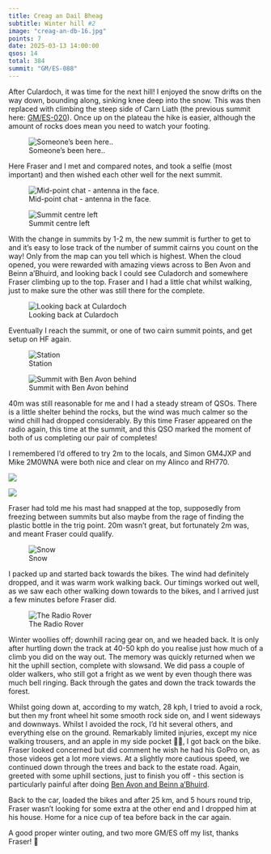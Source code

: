 ```yaml
---
title: Creag an Dail Bheag
subtitle: Winter hill #2
image: "creag-an-db-16.jpg"
points: 7
date: 2025-03-13 14:00:00
qsos: 14
total: 384
summit: "GM/ES-088"
---
```


After Culardoch, it was time for the next hill! I enjoyed the snow drifts on the way down, bounding along, sinking knee deep into the snow. This was then replaced with climbing the steep side of Carn Liath (the previous summit here: [GM/ES-020](https://summits.sota.org.uk/summit/GM/ES-020)). Once up on the plateau the hike is easier, although the amount of rocks does mean you need to watch your footing.

![Someone's been here..](creag-an-db-21.jpg)

Here Fraser and I met and compared notes, and took a selfie (most important) and then wished each other well for the next summit.

![Mid-point chat - antenna in the face.](creag-an-db-22.jpg)

![Summit centre left](creag-an-db-18.jpg)

With the change in summits by 1-2 m, the new summit is further to get to and it’s easy to lose track of the number of summit cairns you count on the way! Only from the map can you tell which is highest. When the cloud opened, you were rewarded with amazing views across to Ben Avon and Beinn a’Bhuird, and looking back I could see Culadorch and somewhere Fraser climbing up to the top. Fraser and I had a little chat whilst walking, just to make sure the other was still there for the complete.

![Looking back at Culardoch](creag-an-db-9.jpg)

Eventually I reach the summit, or one of two cairn summit points, and get setup on HF again.

![Station](creag-an-db-12.jpg)

![Summit with Ben Avon behind](creag-an-db-16.jpg)

40m was still reasonable for me and I had a steady stream of QSOs. There is a little shelter behind the rocks, but the wind was much calmer so the wind chill had dropped considerably. By this time Fraser appeared on the radio again, this time at the summit, and this QSO marked the moment of both of us completing our pair of completes!

I remembered I’d offered to try 2m to the locals, and Simon GM4JXP and Mike 2M0WNA were both nice and clear on my Alinco and RH770.

![](creag-an-db-1.jpg)

![](creag-an-db-5.jpg)

Fraser had told me his mast had snapped at the top, supposedly from freezing between summits but also maybe from the rage of finding the plastic bottle in the trig point. 20m wasn’t great, but fortunately 2m was, and meant Fraser could qualify.

![Snow](creag-an-db-3.jpg)

I packed up and started back towards the bikes. The wind had definitely dropped, and it was warm work walking back. Our timings worked out well, as we saw each other walking down towards to the bikes, and I arrived just a few minutes before Fraser did.

![The Radio Rover](creag-an-db-10.jpg)

Winter woollies off; downhill racing gear on, and we headed back. It is only after hurtling down the track at 40-50 kph do you realise just how much of a climb you did on the way out. The memory was quickly returned when we hit the uphill section, complete with slowsand. We did pass a couple of older walkers, who still got a fright as we went by even though there was much bell ringing. Back through the gates and down the track towards the forest.

Whilst going down at, according to my watch, 28 kph, I tried to avoid a rock, but then my front wheel hit some smooth rock side on, and I went sideways and downways. Whilst I avoided the rock, I’d hit several others, and everything else on the ground. Remarkably limited injuries, except my nice walking trousers, and an apple in my side pocket 🍎💥, I got back on the bike. Fraser looked concerned but did comment he wish he had his GoPro on, as those videos get a lot more views. At a slightly more cautious speed, we continued down through the trees and back to the estate road. Again, greeted with some uphill sections, just to finish you off - this section is particularly painful after doing [Ben Avon and Beinn a’Bhuird](https://gm5alx.uk/sota/2024/gm-es-006/).

Back to the car, loaded the bikes and after 25 km, and 5 hours round trip, Fraser wasn’t looking for some extra at the other end and I dropped him at his house. Home for a nice cup of tea before back in the car again.

A good proper winter outing, and two more GM/ES off my list, thanks Fraser! 💯
